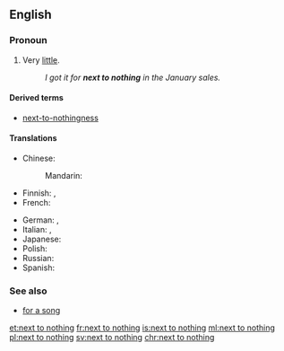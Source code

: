 ==English==

===Pronoun===
{{en-pron|head=[[next to]] [[nothing]]}}

# {{context|idiomatic|lang=en}} Very [[little#Determiner|little]].
#: ''I got it for '''next to nothing''' in the January sales.''

====Derived terms====
* [[next-to-nothingness]]

====Translations====
{{trans-top|very little}}
* Chinese:
*: Mandarin: {{t+|cmn|微乎其微|tr=wēihūqíwēi|sc=Hani}}
* Finnish: {{t|fi|[[melkein]] [[ilmaiseksi]]}} {{qualifier|of money, "almost free"}}, {{t|fi|yhtä tyhjän kanssa}}
* French: {{t+|fr|trois fois rien}}
{{trans-mid}}
* German: {{t|de|so gut wie nichts}}, {{t|de|fast nichts}}
* Italian: {{t|it|quasi niente}}, {{t|it|una miseria}}
* Japanese: {{t|ja|ほとんど何もない|tr=ほとんどなにもない, hotondo nani mo nai|sc=Jpan}}
* Polish: {{t|pl|prawie nic}}
* Russian: {{t|ru|почти́ ничего́|tr=počtí ničevó}}
* Spanish: {{t|es|casi nada}}
{{trans-bottom}}

===See also===
* [[for a song]]

[[et:next to nothing]]
[[fr:next to nothing]]
[[is:next to nothing]]
[[ml:next to nothing]]
[[pl:next to nothing]]
[[sv:next to nothing]]
[[chr:next to nothing]]